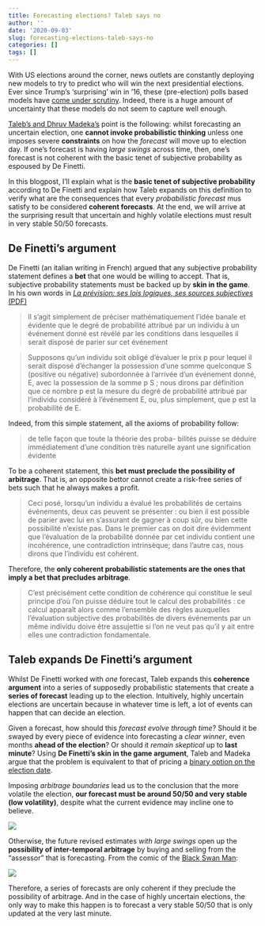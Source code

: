 ```yaml
---
title: Forecasting elections? Taleb says no
author: ''
date: '2020-09-03'
slug: forecasting-elections-taleb-says-no
categories: []
tags: []
---
```


With US elections around the corner, news outlets are constantly deploying new models to try to predict who will win the next presidential elections. Ever since Trump's 'surprising' win in '16, these (pre-election) polls based models have [come under scrutiny](http://centerforpolitics.org/crystalball/articles/poll-based-election-forecasts-will-always-struggle-with-uncertainty/). Indeed, there is a huge amount of uncertainty that these models do not seem to capture well enough. 

[Taleb's and Dhruv Madeka's](https://www.researchgate.net/publication/335003159_All_roads_lead_to_quantitative_finance) point is the following: whilst forecasting an uncertain election, one **cannot invoke probabilistic thinking** unless one imposes severe **constraints** on how the *forecast* will move up to election day. If one's forecast is having *large swings* across time, then, one's forecast is not coherent with the basic tenet of subjective probability as espoused by De Finetti.

In this blogpost, I'll explain what is the **basic tenet of subjective probability** according to De Finetti and explain how Taleb expands on this definition to verify what are the consequences that every *probabilistic forecast* mus satisfy to be considered **coherent forecasts**. At the end, we will arrive at the surprising result that uncertain and highly volatile elections must result in very stable 50/50 forecasts. 

## De Finetti's argument

De Finetti (an italian writing in French) argued that any subjective probability statement defines a **bet** that one would be willing to accept. That is, subjective probability statements must be backed up by **skin in the game**. In his own words in [*La prévision: ses lois logiques, ses sources subjectives* (PDF)](http://www.numdam.org/article/AIHP_1937__7_1_1_0.pdf)

>  Il s’agit simplement de préciser mathématiquement l’idée banale et évidente que le degré de probabilité
attribué par un individu à un événement donné est révélé par les
conditions dans lesquelles il serait disposé de parier sur cet événement

> Supposons qu’un individu soit obligé d’évaluer le prix p pour lequel
il serait disposé d’échanger la possession d’une somme quelconque S
(positive ou négative) subordonnée à l’arrivée d’un événement donné,
E, avec la possession de la somme p S ; nous dirons par définition que ce
nombre p est la mesure du degré de probabilité attribué par l’individu
considéré à l’événement E, ou, plus simplement, que p est la probabilité de E.

Indeed, from this simple statement, all the axioms of probability follow:

>  de telle façon que toute la théorie des proba- bilités puisse se déduire immédiatement d’une condition très naturelle
ayant une signification évidente

To be a coherent statement, this **bet must preclude the possibility of arbitrage**. That is, an opposite bettor cannot create a risk-free series of bets such that he always makes a profit.  

> Ceci posé, lorsqu’un individu a évalué les probabilités de certains
événements, deux cas peuvent se présenter : ou bien il est possible de
parier avec lui en s’assurant de gagner à coup sûr, ou bien cette
possibilité n’existe pas. Dans le premier cas on doit dire évidemment
que l’évaluation de la probabilité donnée par cet individu contient une
incohérence, une contradiction intrinsèque; dans l’autre cas, nous dirons
que l’individu est cohérent. 

Therefore, the **only coherent probabilistic statements are the ones that imply a bet that precludes arbitrage**. 

> C’est précisément cette condition de
cohérence qui constitue le seul principe d’où l’on puisse déduire tout
le calcul des probabilités : ce calcul apparaît alors comme l’ensemble
des règles auxquelles l’évaluation subjective des probabilités de divers
événements par un même individu doive être assujettie si l’on ne veut
pas qu’il y ait entre elles une contradiction fondamentale.

## Taleb expands De Finetti's argument

Whilst De Finetti worked with *one* forecast, Taleb expands this **coherence argument** into a series of supposedly probabilistic statements that create a **series of forecast** leading up to the election. Intuitively, highly uncertain elections are uncertain because in whatever time is left, a lot of events can happen that can decide an election. 

Given a forecast, how should this *forecast evolve through time*? Should it be swayed by every piece of evidence into forecasting a *clear winner*, even months **ahead of the election**? Or should it *remain skeptical* up to **last minute**? Using **De Finetti's skin in the game argument**, Taleb and Madeka argue that the problem is equivalent to that of pricing a [binary option on the election date](https://statmodeling.stat.columbia.edu/2020/06/19/forecast-betting-odds/).

Imposing *arbitrage boundaries* lead us to the conclusion that the more volatile the election, **our forecast must be around 50/50 and very stable (low volatility)**, despite what the current evidence may incline one to believe.

![](/images/update.PNG)

Otherwise, the future revised estimates *with large swings* open up the **possibility of inter-temporal arbitrage** by buying and selling from the "assessor" that is forecasting. From the comic of the [Black Swan Man](https://twitter.com/alanklement/status/1300515345430609922): 

![](/images/swanman.jfif)

Therefore, a series of forecasts are only coherent if they preclude the possibility of arbitrage. And in the case of highly uncertain elections, the only way to make this happen is to forecast a very stable 50/50 that is only updated at the very last minute. 







